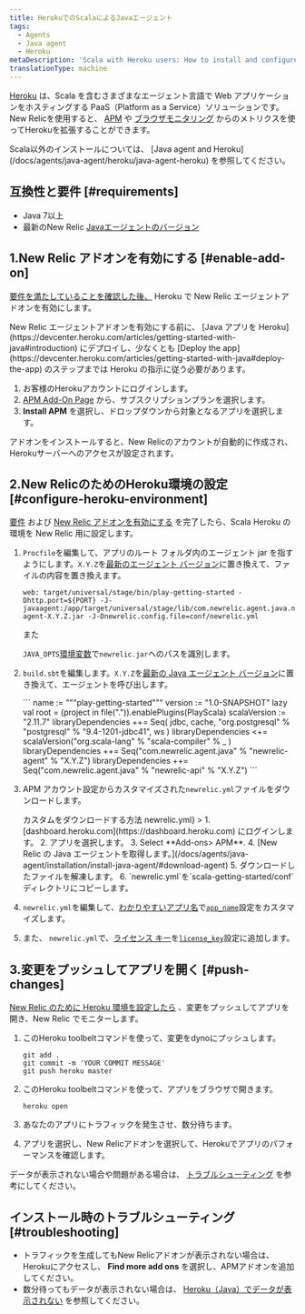 ```yaml
---
title: HerokuでのScalaによるJavaエージェント
tags:
  - Agents
  - Java agent
  - Heroku
metaDescription: 'Scala with Heroku users: How to install and configure the Java agent for your APM add-on.'
translationType: machine
---
```


[Heroku](https://devcenter.heroku.com/articles/newrelic) は、Scala を含むさまざまなエージェント言語で Web アプリケーションをホスティングする PaaS（Platform as a Service）ソリューションです。New Relicを使用すると、 [APM](/docs/apm/new-relic-apm) や [ブラウザモニタリング](/docs/browser/new-relic-browser) からのメトリクスを使ってHerokuを拡張することができます。

<Callout variant="tip">
  Scala以外のインストールについては、 [Java agent and Heroku](/docs/agents/java-agent/heroku/java-agent-heroku) を参照してください。
</Callout>

## 互換性と要件 [#requirements]

* Java 7以上
* 最新のNew Relic [Javaエージェントのバージョン](/docs/release-notes/agent-release-notes/java-release-notes)

## 1.New Relic アドオンを有効にする [#enable-add-on]

[要件を満たしていることを確認した後、](#requirements) Heroku で New Relic エージェントアドオンを有効にします。

<Callout variant="caution">
  New Relic エージェントアドオンを有効にする前に、 [Java アプリを Heroku](https://devcenter.heroku.com/articles/getting-started-with-java#introduction) にデプロイし、少なくとも [Deploy the app](https://devcenter.heroku.com/articles/getting-started-with-java#deploy-the-app) のステップまでは Heroku の指示に従う必要があります。
</Callout>

1. お客様のHerokuアカウントにログインします。
2. [APM Add-On Page](https://elements.heroku.com/addons/newrelic#pricing) から、サブスクリプションプランを選択します。
3. **Install APM** を選択し、ドロップダウンから対象となるアプリを選択します。

アドオンをインストールすると、New Relicのアカウントが自動的に作成され、Herokuサーバーへのアクセスが設定されます。

## 2.New RelicのためのHeroku環境の設定 [#configure-heroku-environment]

[要件](#requirements) および [New Relic アドオンを有効にする](#enable-add-on) を完了したら、Scala Heroku の環境を New Relic 用に設定します。

1. `Procfile`を編集して、アプリのルート フォルダ内のエージェント jar を指すようにします。`X.Y.Z`を[最新のエージェント バージョン](/docs/agents/java-agent/getting-started/java-release-notes)に置き換えて、ファイルの内容を置き換えます。

   ```
   web: target/universal/stage/bin/play-getting-started -Dhttp.port=${PORT} -J-javaagent:/app/target/universal/stage/lib/com.newrelic.agent.java.newrelic-agent-X.Y.Z.jar -J-Dnewrelic.config.file=conf/newrelic.yml
   ```

   また

   `JAVA_OPTS`[環境変数](https://devcenter.heroku.com/articles/config-vars)で`newrelic.jar`へのパスを識別します。

2. `build.sbt`を編集します。`X.Y.Z`を[最新の Java エージェント バージョン](/docs/agents/java-agent/getting-started/java-release-notes)に置き換えて、エージェントを呼び出します。

   <CollapserGroup>
     <Collapser
       id="build-sbt"
       title="カスタムビルド.sbt"
     >
       ```
       name := """play-getting-started"""
       version := "1.0-SNAPSHOT"
       lazy val root = (project in file(".")).enablePlugins(PlayScala)
       scalaVersion := "2.11.7"
       libraryDependencies ++= Seq(
       jdbc,
       cache,
       "org.postgresql" % "postgresql" % "9.4-1201-jdbc41",
       ws
       )
       libraryDependencies <+= scalaVersion("org.scala-lang" % "scala-compiler" % _ )
       libraryDependencies ++= Seq("com.newrelic.agent.java" % "newrelic-agent" % "X.Y.Z")
       libraryDependencies ++= Seq("com.newrelic.agent.java" % "newrelic-api" % "X.Y.Z")
       ```
     </Collapser>
   </CollapserGroup>

3. APM アカウント設定からカスタマイズされた`newrelic.yml`ファイルをダウンロードします。

   <CollapserGroup>
     <Collapser
       id="customized-yml"
       title={<>カスタムをダウンロードする方法 <InlineCode>newrelic.yml</InlineCode></>}
     >
       1. [dashboard.heroku.com](https://dashboard.heroku.com) にログインします。
       2. アプリを選択します。
       3. Select **Add-ons> APM**.
       4. [New Relic の Java エージェントを取得します。](/docs/agents/java-agent/installation/install-java-agent/#download-agent)
       5. ダウンロードしたファイルを解凍します。
       6. `newrelic.yml`を`scala-getting-started/conf`ディレクトリにコピーします。
     </Collapser>
   </CollapserGroup>

4. `newrelic.yml`を編集して、[わかりやすいアプリ名](/docs/agents/manage-apm-agents/app-naming/name-your-application)で[`app_name`](/docs/agents/java-agent/configuration/java-agent-configuration-config-file#cfg-app_name)設定をカスタマイズします。

5. また、 `newrelic.yml`で、[ライセンス キー](/docs/apis/intro-apis/new-relic-api-keys/#ingest-license-key)を[`license_key`](/docs/agents/java-agent/configuration/java-agent-configuration-config-file#cfg-license_key)設定に追加します。

## 3.変更をプッシュしてアプリを開く [#push-changes]

[New Relic のために Heroku 環境を設定したら](#configure-heroku-environment) 、変更をプッシュしてアプリを開き、New Relic でモニターします。

1. このHeroku toolbeltコマンドを使って、変更をdynoにプッシュします。

   ```
   git add .
   git commit -m 'YOUR COMMIT MESSAGE'
   git push heroku master
   ```

2. このHeroku toolbeltコマンドを使って、アプリをブラウザで開きます。

   ```
   heroku open
   ```

3. あなたのアプリにトラフィックを発生させ、数分待ちます。

4. アプリを選択し、New Relicアドオンを選択して、Herokuでアプリのパフォーマンスを確認します。

データが表示されない場合や問題がある場合は、 [トラブルシューティング](#troubleshooting) を参考にしてください。

## インストール時のトラブルシューティング [#troubleshooting]

* トラフィックを生成してもNew Relicアドオンが表示されない場合は、Herokuにアクセスし、 **Find more add ons** を選択し、APMアドオンを追加してください。
* 数分待ってもデータが表示されない場合は、 [Heroku（Java）でデータが表示されない](/docs/agents/java-agent/heroku/no-data-appears-heroku-java) を参照してください。